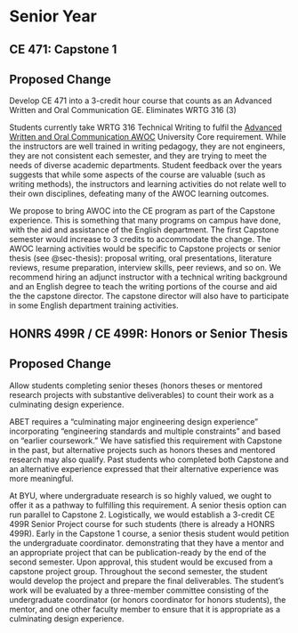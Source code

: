 # Senior Year

## CE 471: Capstone 1 {#sec-capstone1}
::: {.callout-note}
## Proposed Change
Develop CE 471 into a 3-credit hour course that counts as an Advanced Written and Oral Communication GE. Eliminates WRTG 316 (3)
:::

Students currently take WRTG 316 Technical Writing to fulfil the 
[Advanced Written and Oral Communication AWOC](https://ge.byu.edu/00000173-e9b7-dc88-a5fb-fdff6ad60000/advanced-written-and-oral-communication)
University Core requirement. While the instructors are well trained in writing
pedagogy, they are not engineers, they are not consistent each semester, and
they are trying to meet the needs of diverse academic departments. Student
feedback over the years suggests that while some aspects of the course are
valuable (such as writing methods), the instructors and learning activities do
not relate well to their own disciplines, defeating many of the AWOC learning
outcomes. 
 
We propose to bring AWOC into the CE program as part of the Capstone experience.
This is something that many programs on campus have done, with the aid and 
assistance of the English department.
The first Capstone semester would increase to 3 credits to accommodate the
change. The AWOC learning activities would be specific to Capstone projects or
senior thesis (see @sec-thesis): proposal writing, oral presentations,
literature reviews, resume preparation, interview skills, peer reviews, and so
on. We recommend hiring an adjunct instructor with a technical writing background
and an English degree to teach the writing portions of the course and 
aid the the capstone director. The capstone director will also have to participate in
some English department training activities.

## HONRS 499R / CE 499R: Honors or Senior Thesis {#sec-thesis}
::: {.callout-note}
## Proposed Change
Allow students completing senior theses (honors theses or mentored research
projects with substantive deliverables) to count their work as a culminating
design experience.
:::

ABET requires a “culminating major engineering design experience” incorporating
“engineering standards and multiple constraints” and based on “earlier
coursework.” We have satisfied this requirement with Capstone in the past, but
alternative projects such as honors theses and mentored research may also
qualify. Past students who completed both Capstone and an alternative experience
expressed that their alternative experience was more meaningful.  
 
At BYU, where undergraduate research is so highly valued, we ought to offer it
as a pathway to fulfilling this requirement. A senior thesis option can run
parallel to Capstone 2. Logistically, we would establish a 3-credit CE 499R
Senior Project course for such students (there is already a HONRS 499R). 
Early in the Capstone 1 course, a
senior thesis student would petition the undergraduate coordinator. 
demonstrating that they have a mentor and an appropriate project that can be
publication-ready by the end of the second semester. Upon approval, this student would be 
excused from a capstone project group. Throughout the second
semester, the student would develop the project and prepare the final
deliverables. The student’s work will be evaluated by a three-member committee
consisting of the undergraduate coordinator (or honors coordinator for honors students),
the mentor, and one other faculty member to ensure that it is appropriate as a
culminating design experience.